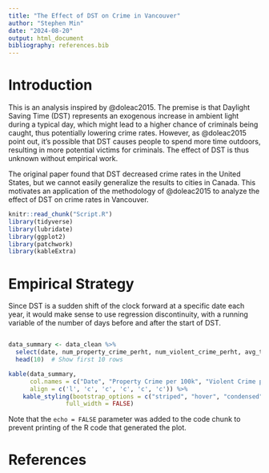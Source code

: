 ```yaml
---
title: "The Effect of DST on Crime in Vancouver"
author: "Stephen Min"
date: "2024-08-20"
output: html_document
bibliography: references.bib
---
```


# Introduction

This is an analysis inspired by @doleac2015. The premise is that Daylight Saving Time (DST) represents an exogenous increase in ambient light during a typical day, which might lead to a higher chance of criminals being caught, thus potentially lowering crime rates. However, as @doleac2015 point out, it's possible that DST causes people to spend more time outdoors, resulting in more potential victims for criminals. The effect of DST is thus unknown without empirical work.

The original paper found that DST decreased crime rates in the United States, but we cannot easily generalize the results to cities in Canada. This motivates an application of the methodology of @doleac2015 to analyze the effect of DST on crime rates in Vancouver.

```r
knitr::read_chunk("Script.R")
library(tidyverse)
library(lubridate)
library(ggplot2)
library(patchwork)
library(kableExtra)
```

# Empirical Strategy

Since DST is a sudden shift of the clock forward at a specific date each year, it would make sense to use regression discontinuity, with a running variable of the number of days before and after the start of DST.

```r
```

```r
data_summary <- data_clean %>%
  select(date, num_property_crime_perht, num_violent_crime_perht, avg_temperature, rain, days_from_dst, dst_dummy, day_of_week) %>%
  head(10)  # Show first 10 rows

kable(data_summary, 
      col.names = c("Date", "Property Crime per 100k", "Violent Crime per 100k", "Average Temperature", "Rain", "Days from DST", "DST Dummy", "Day of Week"),
      align = c('l', 'c', 'c', 'c', 'c', 'c')) %>%
    kable_styling(bootstrap_options = c("striped", "hover", "condensed"),
                full_width = FALSE)
```

Note that the `echo = FALSE` parameter was added to the code chunk to prevent printing of the R code that generated the plot.

# References
